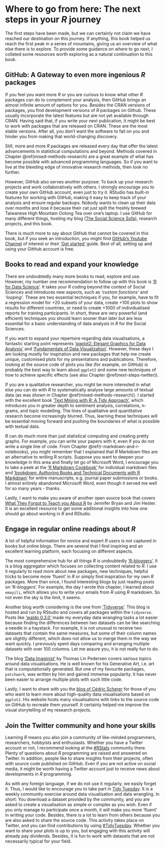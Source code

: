 # Where to go from here: The next steps in your *R* journey {#sec-next-steps}

The first steps have been made, but we can certainly not claim we have reached our destination on this journey. If anything, this book helped us reach the first peak in a series of mountains, giving us an overview of what else there is to explore. To provide some guidance on where to go next, I collated some resources worth exploring as a natural continuation to this book.

## GitHub: A Gateway to even more ingenious *R* packages {#sec-next-steps-github}

If you feel you want more *R* or you are curious to know what other *R* packages can do to complement your analysis, then GitHub brings an almost infinite amount of options for you. Besides the CRAN versions of packages, you find development versions of *R* packages on Github. These usually incorporate the latest features but are not yet available through CRAN. Having said that, if you write your next publication, it might be best to work with packages that are released on CRAN. These are the most stable versions. After all, you don't want the software to fail on you and hinder you from making that world-changing discovery.

Still, more and more *R* packages are released every day that offer the latest advancements in statistical computations and beyond. Methods covered in Chapter \@ref(mixed-methods-research) are a great example of what has become possible with advanced programming languages. So if you want to live at the bleeding edge of innovative research methods, then look no further.

However, GitHub also serves another purpose: To back up your research projects and work collaboratively with others. I strongly encourage you to create your own GitHub account, even just to try it. RStudio has built-in features for working with GitHub, making it easy to keep track of your analysis and ensure regular backups. Nobody wants to clean up their data over months and lose it because their cat just spilt the freshly brewed Taiwanese High Mountain Oolong Tea over one's laptop. I use GitHub for many different things, hosting my blog ([The Social Science Sofa](http://thesocialsciencesofa.com "Website: The Social Science Sofa"){target="_blank"}), research projects, and this book.

There is much more to say about GitHub that cannot be covered in this book, but if you seek an introduction, you might find [GitHub's Youtube Channel](https://www.youtube.com/user/github "GitHub's Youtube Channel"){target="_blank"} of interest or their ['Get started'](https://docs.github.com/en "'Get started' by Github"){target="_blank"} guide. Best of all, setting up and using your GitHub account is free.

## Books to read and expand your knowledge {#sec-next-steps-books}

There are undoubtedly many more books to read, explore and use. However, my number one recommendation to follow up with this book is ['R for Data Science'](https://r4ds.had.co.nz "Book: 'R for Data Science'"){target="_blank"}. It takes your *R* coding beyond the context of Social Sciences and introduces new aspects, such as *'custom functions'* and *'looping'*. These are two essential techniques if you, for example, have to fit a regression model for +20 subsets of your data, create +100 plots to show results for different countries, or need to create +1000 of individualised reports for training participants. In short, these are very powerful (and efficient) techniques you should learn sooner than later but are less essential for a basic understanding of data analysis in *R* for the Social Sciences.

If you want to expand your repertoire regarding data visualisations, a fantastic starting point represents ['ggplot2: Elegant Graphics for Data Analysis'](https://ggplot2-book.org "Book: 'ggplot2: Elegant Graphics for Data Analysis'"){target="_blank"} and ['Fundamentals of Data Visualization'](https://clauswilke.com/dataviz/ "Book: 'Fundamentals of Data Visualization'"){target="_blank"}. However, these days I am looking mostly for inspiration and new packages that help me create unique, customised plots for my presentations and publications. Therefore, looking at the source code of plots you like (for example, on GitHub) is probably the best way to learn about `ggplot2` and some new techniques of how to achieve specific effects (see also Chapter \@ref(next-steps-twitter)).

If you are a qualitative researcher, you might be more interested in what else you can do with *R* to systematically analyse large amounts of textual data (as was shown in Chapter \@ref(mixed-methods-research)). I started with the excellent book ['Text Mining with R: A Tidy Approach'](https://www.tidytextmining.com "Book: 'Text Mining with R: A Tidy Approach'"){target="_blank"}, which introduces you in greater depth to sentiment analysis, correlations, n-grams, and topic modelling. The lines of qualitative and quantitative research become increasingly blurred. Thus, learning these techniques will be essential moving forward and pushing the boundaries of what is possible with textual data.

*R* can do much more than just statistical computing and creating pretty graphs. For example, you can write your papers with it, even if you do not write a single line of code. From Chapter \@ref(r-markdown-and-r-notebooks), you might remember that I explained that *R* Markdown files are an alternative to writing R scripts. Suppose you want to deepen your knowledge in this area and finally let go of Microsoft Word, I encourage you to take a peek at the ['R Markdown Cookbook'](https://bookdown.org/yihui/rmarkdown-cookbook/ "Book: 'R Markdown Cookbook'"){target="_blank"} for individual markdown files and ['bookdown: Authoring Books and Technical Documents with R Markdown'](https://bookdown.org/yihui/bookdown/ "Book: 'bookdown: Authoring Books and Technical Documents with R Markdown'"){target="_blank"} for entire manuscripts, e.g. journal paper submissions or books. I almost entirely abandoned Microsoft Word, even though it served me well for so many years - thanks.

Lastly, I want to make you aware of another open source book that covers [What They Forgot to Teach you About R](https://rstats.wtf "Book: What They Forgot to Teach you About R") by Jennifer Bryan and Jim Hester. It is an excellent resource to get some additional insights into how one should go about working in *R* and *RStudio*.

## Engage in regular online readings about *R* {#sec-next-steps-online-readings}

A lot of helpful information for novice and expert *R* users is not captured in books but online blogs. There are several that I find inspiring and an excellent learning platform, each focusing on different aspects.

The most comprehensive hub for all things *R* is undoubtedly ['R-bloggers'](https://www.r-bloggers.com "News about R: 'R-bloggers'"){target="_blank"}. It is a blog aggregator which focuses on collecting content related to *R*. I use it regularly to read more about new packages, new techniques, helpful tricks to become more 'fluent' in *R* or simply find inspiration for my own *R* packages. More than once, I found interesting blogs by just reading posts on 'R-bloggers'. For example, the day I wrote this chapter, I learned about `emayili`, which allows you to write your emails from *R* using *R* markdown. So not even the sky is the limit, it seems.

Another blog worth considering is the one from ['Tidyverse'](https://www.tidyverse.org/blog/ "Blog: 'Tidyverse'"){target="_blank"}. This blog is hosted and run by RStudio and covers all packages within the `tidyverse`. Posts like ['waldo 0.3.0'](https://www.tidyverse.org/blog/2021/08/waldo-0-3-0/ "Blog post about waldo 0.3.0"){target="_blank"} made my everyday data wrangling tasks a lot easier because finding the differences between two datasets can be like searching a needle in a haystack. For example, it is not unusual to receive two datasets that contain the same measures, but some of their column names are slightly different, which does not allow us to merge them in the way we want quickly. I previously spent days comparing and arranging multiple datasets with over 100 columns. Let me assure you, it is not really fun to do.

The blog ['Data Imaginist'](https://www.data-imaginist.com "Blog: 'Data Imaginist'"){target="_blank"} by Thomas Lin Pedersen covers various topics around data visualisations. He is well known for his Generative Art, i.e. art that is computationally generated. But one of my favourite packages, `patchwork`, was written by him and gained immense popularity. It has never been easier to arrange multiple plots with such little code.

Lastly, I want to share with you the [blog of Cédric Scherer](https://www.cedricscherer.com/top/dataviz/ "Blog of Cédric Scherer"){target="_blank"} for those of you who want to learn more about high-quality data visualisations based on `ggplot2`. His website hosts many visualisations with links to the source code on GitHub to recreate them yourself. It certainly helped me improve the visual storytelling of my research projects.

## Join the Twitter community and hone your skills {#sec-next-steps-twitter}

Learning *R* means you also join a community of like-minded programmers, researchers, hobbyists and enthusiasts. Whether you have a Twitter account or not, I recommend looking at the [#RStats](https://twitter.com/search?q=%23rstats "Tweets about #RStats"){target="_blank"} community there. Plenty of questions about *R* programming are raised and answered on Twitter. In addition, people like to share insights from their projects, often with source code published on GitHub. Even if you are not active on social media, it might be worth having a Twitter account just to receive news about developments in *R* programming.

As with any foreign language, if we do not use it regularly, we easily forget it. Thus, I would like to encourage you to take part in [Tidy Tuesday](https://www.tidytuesday.com "R Data Visualisation Challenge: Tidy Tuesday"){target="_blank"}. It is a weekly community exercise around data visualisation and data wrangling. In short: You download a dataset provided by the community, and you are asked to create a visualisation as simple or complex as you wish. Even if you only manage to participate once a month, it will make you more 'fluent' in writing your code. Besides, there is a lot to learn from others because you are also asked to share the source code. This activity takes place on Twitter, and you can find contributions by using [#TidyTuesday](https://twitter.com/search?q=%23tidytuesday "Tweets about #TidyTuesday"){target="_blank"}. Whether you want to share your plots is up to you, but engaging with this activity will already pay dividends. Besides, it is fun to work with datasets that are not necessarily typical for your field.
